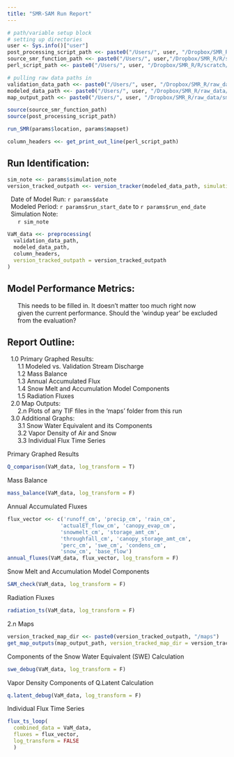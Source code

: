 ```yaml
---
title: "SMR-SAM Run Report"
---
```


``` r
# path/variable setup block
# setting up directories
user <- Sys.info()["user"]
post_processing_script_path <<- paste0("/Users/", user, "/Dropbox/SMR_R/R/scratch/functional_PP.R")
source_smr_function_path <<- paste0("/Users/", user,"/Dropbox/SMR_R/R/scratch/source_SMR_function.R")
perl_script_path <<- paste0("/Users/", user, "/Dropbox/SMR_R/R/scratch/smr_buildup.pl")

# pulling raw data paths in
validation_data_path <<- paste0("/Users/", user, "/Dropbox/SMR_R/raw_data/validation_data/USGSdischarge.csv")
modeled_data_path <<- paste0("/Users/", user, "/Dropbox/SMR_R/raw_data/smr_output/MFC_mass_balance_79.csv")
map_output_path <<- paste0("/Users/", user, "/Dropbox/SMR_R/raw_data/smr_output/maps")
```

```r
source(source_smr_function_path)
source(post_processing_script_path)
```

``` r
run_SMR(params$location, params$mapset)
```

```r
column_headers <<- get_print_out_line(perl_script_path) 
```

## Run Identification:

```r
sim_note <<- params$simulation_note
version_tracked_outpath <<- version_tracker(modeled_data_path, simulation_note = sim_note)
```

|   Date of Model Run: `r params$date`
|   Modeled Period: `r params$run_start_date` to `r params$run_end_date`
|   Simulation Note: 
|       `r sim_note`
|       

```r
VaM_data <<- preprocessing(
  validation_data_path,
  modeled_data_path,
  column_headers,
  version_tracked_outpath = version_tracked_outpath
)
```

## Model Performance Metrics:

|       This needs to be filled in. It doesn't matter too much right now 
|       given the current performance. Should the 'windup year' be excluded
|       from the evaluation?

## Report Outline:

|   1.0 Primary Graphed Results:
|       1.1 Modeled vs. Validation Stream Discharge
|       1.2 Mass Balance
|       1.3 Annual Accumulated Flux
|       1.4 Snow Melt and Accumulation Model Components
|       1.5 Radiation Fluxes

|   2.0 Map Outputs:
|       2.n Plots of any TIF files in the 'maps' folder from this run

|   3.0 Additional Graphs:
|       3.1 Snow Water Equivalent and its Components
|       3.2 Vapor Density of Air and Snow
|       3.3 Individual Flux Time Series


\newpage
1.1 Primary Graphed Results

```r
Q_comparison(VaM_data, log_transform = T)
```


\newpage
1.2 Mass Balance

```r
mass_balance(VaM_data, log_transform = F)
```


\newpage
1.3 Annual Accumulated Fluxes

```r
flux_vector <<- c('runoff_cm', 'precip_cm', 'rain_cm', 
                 'actualET_flow_cm', 'canopy_evap_cm', 
                 'snowmelt_cm', 'storage_amt_cm', 
                 'throughfall_cm', 'canopy_storage_amt_cm', 
                 'perc_cm', 'swe_cm', 'condens_cm', 
                 'snow_cm', 'base_flow')
annual_fluxes(VaM_data, flux_vector, log_transform = F)
```


\newpage
1.4 Snow Melt and Accumulation Model Components

```r
SAM_check(VaM_data, log_transform = F)
```


\newpage
1.5 Radiation Fluxes

```r
radiation_ts(VaM_data, log_transform = F)
```


\newpage
2.n Maps

```r
version_tracked_map_dir <<- paste0(version_tracked_outpath, "/maps")
get_map_outputs(map_output_path, version_tracked_map_dir = version_tracked_map_dir)
```


\newpage
3.1 Components of the Snow Water Equivalent (SWE) Calculation

```r
swe_debug(VaM_data, log_transform = F)
```


\newpage
3.2 Vapor Density Components of Q.Latent Calculation

```r
q.latent_debug(VaM_data, log_transform = F)
```


\newpage
3.3 Individual Flux Time Series

```r
flux_ts_loop(
  combined_data = VaM_data, 
  fluxes = flux_vector, 
  log_transform = FALSE
  )
```

